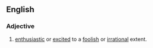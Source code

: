 ==English==

===Adjective===
{{en-adj|head=[[hog]][[-]][[wild]]}}
# [[enthusiastic]] or [[excited]] to a [[foolish]] or [[irrational]] extent.